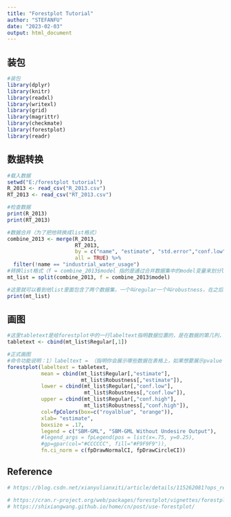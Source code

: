 ---
title: "Forestplot Tutorial"
author: "STEFANFU"
date: "2023-02-03"
output: html_document
---

## 装包
```{r setup, include=FALSE}
#装包
library(dplyr)
library(knitr)
library(readxl)
library(writexl)
library(grid)
library(magrittr)
library(checkmate)
library(forestplot)
library(readr)
```

## 数据转换
```{r}

#载入数据
setwd("E:/forestplot tutorial")
R_2013 <- read_csv("R_2013.csv")
RT_2013 <- read_csv("RT_2013.csv")

#检查数据
print(R_2013)
print(RT_2013)

#数据合并（为了把他转换成list格式）
combine_2013 <- merge(R_2013,
                      RT_2013,
                      by = c("name", "estimate", "std.error","conf.low", "conf.high", "p.value","model"),
                      all = TRUE) %>%
  filter(!name == "industrial_water_usage")
#转换list格式（f = combine_2013$model 指的是通过合并数据集中的model变量来划分list中的两个子集
mt_list = split(combine_2013, f = combine_2013$model)

#这里就可以看到他list里面包含了两个数据集，一个叫regular一个叫robustness，在之后我们画forestplot的时候我们就可以方便调用
print(mt_list)

```

## 画图
```{r}
#这里tabletext是给forestplot中的一行labeltext指明数据位置的，是在数据的第几列，我这里因为不会在图里放estimate或者pvalue所以我才只用第一行，只显示variable name
tabletext <- cbind(mt_list$Regular[,1])

#正式画图
#命令功能说明：1）labeltext = （指明你会展示哪些数据在表格上，如果想要展示pvalue estimate更多数据就需要在tabletext里把cbind(mt_list$Regular[,1])变更为cbind(mt_list$Regular[,1:3])，我的2列3列就是esitimate和pvalue）;2）mean = （指明你的estimate的数值在哪里，画图用）；3）lower和upper，（指明置信区间，画图用）；4）col=，（颜色）；5）xlab = ,(x轴标题)；6）boxsize = ，（图中的方块大小）；7)legend = （分类的颜色标识）需要和fn.ci_norm = 一起使用
forestplot(labeltext = tabletext,
           mean = cbind(mt_list$Regular[,"estimate"],
                        mt_list$Robustness[,"estimate"]),
           lower = cbind(mt_list$Regular[,"conf.low"],
                         mt_list$Robustness[,"conf.low"]),
           upper = cbind(mt_list$Regular[,"conf.high"],
                         mt_list$Robustness[,"conf.high"]),
           col=fpColors(box=c("royalblue", "orange")),
           xlab= "estimate",
           boxsize = .17,
           legend = c("SBM-GML", "SBM-GML Without Undesire Output"),
           #legend_args = fpLegend(pos = list(x=.75, y=0.25), 
           #gp=gpar(col="#CCCCCC", fill="#F9F9F9")),
           fn.ci_norm = c(fpDrawNormalCI, fpDrawCircleCI))
```

## Reference
```{r}
# https://blog.csdn.net/xianyulianxiti/article/details/115262081?ops_request_misc=%257B%2522request%255Fid%2522%253A%2522167524194516800186528809%2522%252C%2522scm%2522%253A%252220140713.130102334..%2522%257D&request_id=167524194516800186528809&biz_id=0&utm_medium=distribute.pc_search_result.none-task-blog-2~all~sobaiduend~default-1-115262081-null-null.142^v72^insert_down3,201^v4^add_ask&utm_term=%E5%8F%AF%E8%A7%86%E5%8C%96%E5%9B%9E%E5%BD%92&spm=1018.2226.3001.4187

# https://cran.r-project.org/web/packages/forestplot/vignettes/forestplot.html
# https://shixiangwang.github.io/home/cn/post/use-forestplot/

```